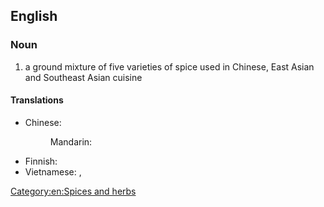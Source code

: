 {{wikipedia}}
==English==

===Noun===
{{en-noun|-}}

# a ground mixture of five varieties of spice used in Chinese, East Asian and Southeast Asian cuisine

====Translations====
{{trans-top|ground mixture}}
* Chinese:
*: Mandarin: {{t-|cmn|五香粉|tr=wǔxiāngfěn|sc=Hani}}
{{trans-mid}}
* Finnish: {{t-|fi|viismauste}}
* Vietnamese: {{t|vi|bột  ngũ vị hương}}, {{t|vi|ngũ  vị hương}}
{{trans-bottom}}

[[Category:en:Spices and herbs]]